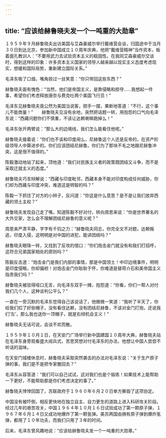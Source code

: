 ```yaml
---
---
---
```

title: “应该给赫鲁晓夫发一个一吨重的大勋章”
---




１９５９年９月赫鲁晓夫出访美国与艾森豪威尔举行戴维营会谈，归国途中于当月３０日到达北京，参加新中国成立１０周年庆典，他把“戴维营精神”当作资本，板着面孔教训人：“不要用武力去试验资本主义的稳固性。在我同艾森豪威尔交谈时，得到这样的印象：许多资本主义国家的领导人越来越以现实主义态度考虑现实，想缓和国际局势，重新建立国际关系。”

毛泽东吸了口烟，嘴角掠过一丝笑意：“你只带回这些东西？”

赫鲁晓夫面有愧色：“当然，他们是帝国主义，是靠侵略和掠夺……我想起一件事，希望你们考虑释放唐奈与费克吐两个美国飞行员！”

毛泽东见赫鲁晓夫竟公然为美国当说客，把手一摆，果断地答道：“不行，这个事儿不能商量！”　　赫鲁晓夫见没有余地，突然把话题一转，用抱怨的口气向毛泽东说：“西藏问题你们不慎重，不该让达赖喇嘛跑掉么！”

毛泽东张开两臂说：“那么大的边境线，我们怎么能看住他呢。”

赫鲁晓夫接着说：“你们也不该和印度闹么，尼赫鲁这个人还是反帝的，在资产阶级领导人中算进步的。你们应该团结尼赫鲁。你们为了那块不毛之地跟尼赫鲁冲突，这是很不值得的。”

陈毅激动地站了起来，顶他道：“我们对民族主义者的政策既团结又斗争，而不是采取迁就主义的态度。”

赫鲁晓夫巧言辩解说：“西藏与印度毗邻，西藏本身不能对印度构成任何威胁，你们却为西藏与印度冲突，难道这是明智的吗？”

陈毅一下抓住了对方的小辫子，反问道：“你这是什么意思？是不是让我们放弃西藏的领土主权？”

赫鲁晓夫发现自己走了嘴，知道陈毅不好对付，转向周恩来说：“你是世界著名的大外交家，怎么会不理解团结尼赫鲁的意义呢？”

周恩来严肃平静，字字有千钧之力：“赫鲁晓夫同志，你完全文不对题，达赖叛逃，印度入侵，这明明是对中国的进犯，能讲团结吗？”

赫鲁晓夫眼珠一转，又找到了反攻的借口：“你们炮击金门就没有和我们打招呼，这符合兄弟国家相处的原则吗？”

陈毅反击道：“炮击金门是我们内部的事情，那是中国领土！中印边境事件，明明是印度侵略，你却偏袒！对炮击金门你耿耿于怀，你难道是替蒋介石和美帝国主义指责我们吗？”

赫鲁晓夫被驳得哑口无言，向毛泽东双手一摊，抱怨道：“你看，你们一帮人对付我们几个人，这种谈判公平么？”

一直在一旁沉默的毛泽东觉得自己该说话了，他微微一笑道：“我听了半天了，你给我们扣了好些帽子，没有看住达赖，没有团结尼赫鲁，不该对金门打炮，还说我们‘左’，那么我也送你一顶帽子，就是右倾机会主义！”

赫鲁晓夫无话可说，会谈不欢而散。

１９５９年１０月１日，在天安门广场举行新中国建国１０周年大典，赫鲁晓夫站在毛泽东身旁观看盛大阅兵式，苦思冥想对付毛泽东的办法，他想让中国人尝尝不听话的滋味。

在天安门城楼休息时，赫鲁晓夫采取突然袭击的办法对毛泽东说：“关于生产原子弹的事，我们是不是把专家撤回去？”

毛泽东从容答道：“我们可以自己试试，这对我们也是个锻炼！如果技术上能帮助一下更好，不能帮助那是你们考虑决定的事了。”

赫鲁晓夫悻悻回国了，苏联政府于１９６０年６月２０日单方撕毁了这项协定。

中国没有被吓倒，相反更快地在独立自主、自力更生的道路上进入科研攻关阶段。经过几年的艰苦攻关，中国１９６４年１０月１６日试验成功了第一颗原子弹，１９６７年６月１４日又成功地爆炸了第一颗氢弹。美苏两国由拥有原子弹到爆炸氢弹，都用了１０年功夫，而我们只用了３年的时间。

后来，毛泽东曾风趣地说：“应该给赫鲁晓夫发一个一吨重的大勋章。”